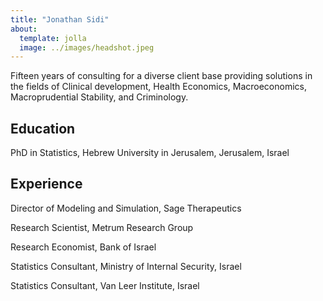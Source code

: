 ```yaml
---
title: "Jonathan Sidi"
about:
  template: jolla
  image: ../images/headshot.jpeg
---
```


Fifteen years of consulting for a diverse client base providing solutions in the fields of Clinical development, Health Economics, Macroeconomics, Macroprudential Stability, and Criminology.

## Education

PhD in Statistics, Hebrew University in Jerusalem, Jerusalem, Israel

## Experience

Director of Modeling and Simulation, Sage Therapeutics

Research Scientist, Metrum Research Group

Research Economist, Bank of Israel

Statistics Consultant, Ministry of Internal Security, Israel

Statistics Consultant, Van Leer Institute, Israel
